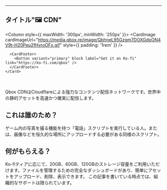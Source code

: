 ***

## タイトル"🖼️ CDN"

<Columns>
  <Column>
    <CardImage cardImageUrl="https://media.qbox.re/image/xyw_jHWnWJ1DQgzeEXYRnqbtsx7LyL9PrrOiXs.png" />
  </Column>

  <Column style={{ maxWidth: '300px', minWidth: '250px' }}>
    <Card shadow="tl">
      <CardImage cardImageUrl="https://media.qbox.re/image/QbhneL95Gzgm7DOXGdpON4V9t-H20Peu2fHvroOFx.gif" style={{ padding: '1rem' }} />

      <CardFooter>
        <Button variant="primary" block label="Get it on Ko-fi" link="https://ko-fi.com/qbox" />
      </CardFooter>
    </Card>
  </Column>
</Columns>

ㅤ

Qbox CDNはCloudflareによる強力なコンテンツ配信ネットワークです。世界中の静的アセットを高速かつ確実に配信します。

## これは誰のため？

ゲーム内の写真を撮る機能を持つ「電話」スクリプトを実行している人。または、画像などを恒久的な場所にアップロードする必要がある同様のスクリプト。

## 何がもらえる？

Ko-fiティアに応じて、20GB、60GB、120GBのストレージ容量をご利用いただけます。ファイルを管理するための完全なダッシュボードがあり、簡単にアセットをアップロード、削除、表示できます。
この記事を書いている時点では、組織的なサポートは限られています。
